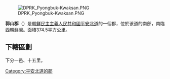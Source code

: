 [[File:DPRK_Pyongbuk-Kwaksan.PNG|right]]

'''郭山郡'''（{{kor|諺=곽산군|漢=郭山郡|羅=Kwaksan gun|f=y}}）是[[朝鮮民主主義人民共和國|朝鮮民主主義人民共和國]][[平安北道|平安北道]]的一個郡，位於该道的南部，南臨[[西朝鮮灣|西朝鮮灣]]。面積374.5平方公里。

==下轄區劃==
下分一邑、十五里。

{{平安北道行政區劃}}

{{DEFAULTSORT:Kwaksan-gun}}
[[Category:平安北道的郡|Category:平安北道的郡]]